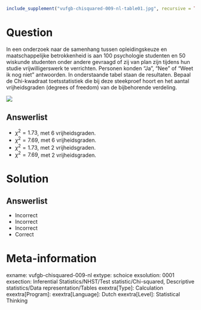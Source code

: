 ```{r, echo = FALSE, results = "hide"}
include_supplement("vufgb-chisquared-009-nl-table01.jpg", recursive = TRUE)
```

Question
========
  
In een onderzoek naar de samenhang tussen opleidingskeuze en maatschappelijke betrokkenheid is aan 100 psychologie studenten en 50 wiskunde studenten onder andere gevraagd of zij van plan zijn tijdens hun studie vrijwilligerswerk te verrichten. Personen konden “Ja”, “Nee” of “Weet ik nog niet” antwoorden. In onderstaande tabel staan de resultaten. Bepaal de Chi-kwadraat toetsstatistiek die bij deze steekproef hoort en het aantal vrijheidsgraden (degrees of freedom) van de bijbehorende verdeling.

![](vufgb-chisquared-009-nl-table01.jpg)

  
Answerlist
----------
* $\chi^{2} = 1.73$,  met 6 vrijheidsgraden.
* $\chi^{2} = 7.69$,  met 6 vrijheidsgraden.
* $\chi^{2} = 1.73$,  met 2 vrijheidsgraden.
* $\chi^{2} = 7.69$,  met 2 vrijheidsgraden.


Solution
========

Answerlist
----------
* Incorrect
* Incorrect
* Incorrect
* Correct

Meta-information
================
exname: vufgb-chisquared-009-nl
extype: schoice
exsolution: 0001
exsection: Inferential Statistics/NHST/Test statistic/Chi-squared, Descriptive statistics/Data representation/Tables
exextra[Type]: Calculation
exextra[Program]: 
exextra[Language]: Dutch
exextra[Level]: Statistical Thinking
